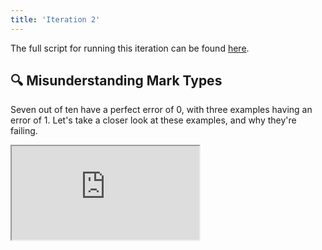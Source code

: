 ```yaml
---
title: 'Iteration 2'
---
```


The full script for running this iteration can be found
[here](https://github.com/unifyai/demos/blob/main/marking_assistant/optimize_agent/iteration_2.py).

## 🔍 Misunderstanding Mark Types

Seven out of ten have a perfect error of 0,
with three examples having an error of 1.
Let's take a closer look at these examples,
and why they're failing.

<div
  style={{
    position: 'relative',
    paddingBottom: '56.25%', // 16:9 ratio
    height: 0,
  }}
>
  <iframe
    style={{
      position: 'absolute',
      top: 0,
      left: 0,
      width: '100%',
      height: '100%',
      border: 'none'
    }}
    src="https://www.youtube.com/embed/R_q22r9UY5I"
    allow="accelerometer; autoplay; clipboard-write; encrypted-media; gyroscope; picture-in-picture"
    allowFullScreen
  />
</div>

Let's dive in and explore each of these failures in more detail,
to see how we can rectify them.


### Example 207

<Accordion title="❓ Question [2 Marks]">
Write these in order, smallest first:

    0.34,    1/3,    3.5%

    ……………………   ……………………   ……………………
</Accordion>

<Accordion title="📝 Student's Answer">
1/3, 0.34, 3.5%
</Accordion>

<Accordion title="☑️ Markscheme">
3.5%, 1/3, 0.34

Part marks and guidance:
- B1 for 1/3 = 0.33… or 33…%
- or B1 for 0.34 = 34%
- or B1 for changing 3.5% to 0.035
- or SC1 for 1/3, 0.34, 3.5%

Accept correct order with equivalent values.
</Accordion>

<Accordion title="✅ Correct Marks [1/2] Rationale">
The candidate's order is 1/3, 0.34, 3.5%. According to the markscheme, this earns SC1 (special case, partially correct ordering) for 1 mark.
</Accordion>

<Accordion title="🤖 Predicted Marks [0/2] Rationale">
The student's ordering is incorrect because smallest first should be 3.5%, 1/3, 0.34, but the student provided 1/3, 0.34, 3.5%.

0
</Accordion>

### Example 261

<Accordion title="❓ Question [5 Marks]">
Peter makes a large amount of pink paint by mixing red and white paint in the ratio 2 : 3.

  • Red paint costs £80 per 10 litres.  
  • White paint costs £5 per 10 litres.  
  • Peter sells his pink paint in 10-litre tins for £60 per tin.

Calculate how much profit he makes for each tin he sells.  
You must show your working.

£ …………………………………………
</Accordion>

<Accordion title="📝 Student's Answer">
Peter needs 4 litres of red paint and 6 litres of white paint for every 10-litre batch (because 2 out of 5 parts is red, 3 out of 5 parts is white).
</Accordion>

<Accordion title="☑️ Markscheme">
25 with correct working (5 marks)

"Correct working" requires evidence of at least M1M1
- M1 for 10 × (2/5) = 4 litres red or for 10 × (3/5) = 6 litres white
- M1 for red costs £8 per litre or for white costs £0.50 per litre
- M1 for cost of one 10-litre can is their 4 × their 8 + their 6 × their 0.5
- M1 for 60 – their 35

Alternative method:
- M1 for 2 : 3 = 20 litres red : 30 litres white
- M1 for 2 × £80 + 3 × £5 = £175
- M1 for (their 175) ÷ 5 = 35
- M1 for 60 – their 35
- M1 for cost of one 10-litre can is their 4 × their 8 + their 6 × their 0.5

If 0 or 1 scored, instead award SC2 for answer 25 with no working or insufficient working
</Accordion>

<Accordion title="✅ Correct Marks [1/5] Rationale">
Awarding 1 mark (M1) for correctly finding that a 10-litre tin contains 4 litres of red and 6 litres of white from the 2:3 ratio. No further steps towards the final profit are shown, so only this 1 mark is earned.
</Accordion>

<Accordion title="🤖 Predicted Marks [0/5] Rationale">
The student's response only states that Peter needs 4 litres of red paint and 6 litres of white paint per 10-litre batch. It does not show any further working or provide the calculation of the cost of the paints or the profit per tin. Therefore, the answer does not meet the full requirements for the calculation and is awarded 0 marks.

0
</Accordion>

### Example 132 (c)

<Accordion title="❓ Question [2 Marks]">
A newspaper headline reads: 'High temperatures make more people buy ice cream!' Does the graph above prove this claim? Give a reason for your decision.
</Accordion>

<Accordion title="📝 Student's Answer">
No. The graph alone does not completely prove the claim, because we cannot be certain this trend always holds true in all situations.
</Accordion>

<Accordion title="☑️ Markscheme">
Answer: No, because there may be other factors involved (2 marks)
Guidance: B1 for 'No', with partial reason.
</Accordion>

<Accordion title="✅ Correct Marks [1/2] Rationale">
The mark scheme gives 2 marks if the student states "No, there may be other factors involved." Here, only a partial reason is given, so 1 mark is awarded for denying that the graph proves the claim but not fully explaining other possible factors.
</Accordion>

<Accordion title="🤖 Predicted Marks [2/2] Rationale">
`No Rationale Given`
</Accordion>


### Thoughts

Overall, it's clear that the agent is unable to properly make sense of the different mark types,
such as `B1`, `SC1`, `M1`, `A1` etc.

This is not surprising,
as we've never explained what these terms mean in the system prompt!

## 🔀 Add Marking Guidelines

Let's add the general marking guidelines to the system prompt,
so the agent knows what all of these mark terms mean,
and also fully understands how to interpret the markscheme for each question.

<div
  style={{
    position: 'relative',
    paddingBottom: '56.25%', // 16:9 ratio
    height: 0,
  }}
>
  <iframe
    style={{
      position: 'absolute',
      top: 0,
      left: 0,
      width: '100%',
      height: '100%',
      border: 'none'
    }}
    src="https://www.youtube.com/embed/WC6ZjOnG1og"
    allow="accelerometer; autoplay; clipboard-write; encrypted-media; gyroscope; picture-in-picture"
    allowFullScreen
  />
</div>

The marking guidelines can be extracted from the beginning of any of the markscheme pdf files,
such as [this one](https://github.com/unifyai/demos/blob/main/marking_assistant/data/parsed/GCSE_(9%E2%80%931)_Mathematics/J560_01_Paper_1_(Foundation_Tier)_Sample_Question_Paper/markscheme.pdf).

Let's store this in a seperate variable,
which will make it easier for us to parameterize the inclusion of the guidelines in future experiment iterations.

```text [expandable]
general_guidelines = """----

1.
M marks are for using a correct method and are not lost for purely numerical errors.
A marks are for an accurate answer and depend on preceding M (method) marks. Therefore M0 A1 cannot be awarded.
B marks are independent of M (method) marks and are for a correct final answer, a partially correct answer, or a correct intermediate stage.
SC marks are for special cases that are worthy of some credit.

2.
Unless the answer and marks columns of the mark scheme specify M and A marks etc, or the mark scheme is 'banded', then if the correct answer is clearly given and is not from wrong working full marks should be awarded.

Do not award the marks if the answer was obtained from an incorrect method, i.e. incorrect working is seen and the correct answer clearly follows from it.

3.
Where follow through (FT) is indicated in the mark scheme, marks can be awarded where the candidate's work follows correctly from a previous answer whether or not it was correct.

Figures or expressions that are being followed through are sometimes encompassed by single quotation marks after the word their for clarity, e.g. FT 180 × (their '37' + 16), or FT 300 – (their '52 + 72'). Answers to part questions which are being followed through are indicated by e.g. FT 3 × their (a).

For questions with FT available you must ensure that you refer back to the relevant previous answer. You may find it easier to mark these questions candidate by candidate rather than question by question.

4.
Where dependent (dep) marks are indicated in the mark scheme, you must check that the candidate has met all the criteria specified for the mark to be awarded.

5.
The following abbreviations are commonly found in GCSE Mathematics mark schemes.
- **figs 237**, for example, means any answer with only these digits. You should ignore leading or trailing zeros and any decimal point e.g. 237000, 2.37, 2.370, 0.00237 would be acceptable but 23070 or 2374 would not.
- **isw** means **ignore subsequent working** after correct answer obtained and applies as a default.
- **nfww** means not from wrong working.
- **oe** means **or equivalent**.
- **rot** means **rounded or truncated**.
- **seen** means that you should award the mark if that number/expression is seen anywhere in the answer space, including the answer line, even if it is not in the method leading to the final answer
- **soi** means seen or implied.

6.
In questions with no final answer line, make no deductions for wrong work after an acceptable answer (ie **isw**) unless the mark scheme says otherwise, indicated by the instruction 'mark final answer'.

7.
In questions with a final answer line following working space:

(i)If the correct answer is seen in the body of working and the answer given on the answer line is a clear transcription error allow full marks unless the mark scheme says 'mark final answer'. Place the annotation ✓ next to the correct answer.

(ii)If the correct answer is seen in the body of working but the answer line is blank, allow full marks. Place the annotation ✓ next to the correct answer.

(iii)If the correct answer is seen in the body of working but a completely different answer is seen on the answer line, then accuracy marks for the answer are lost. Method marks could still be awarded. Use the M0, M1, M2 annotations as appropriate and place the annotation  next to the wrong answer.

8.
In questions with a final answer line:

(i)If one answer is provided on the answer line, mark the method that leads to that answer.

(ii)If more than one answer is provided on the answer line and there is a single method provided, award method marks only.

(iii)If more than one answer is provided on the answer line and there is more than one method provided, award zero marks for the question unless the candidate has clearly indicated which method is to be marked.

9.
In questions with no final answer line:

(i)If a single response is provided, mark as usual.

(ii)If more than one response is provided, award zero marks for the question unless the candidate has clearly indicated which response is to be marked.

10.
When the data of a question is consistently misread in such a way as not to alter the nature or difficulty of the question, please follow the candidate's work and allow follow through for **A** and **B** marks. Deduct 1 mark from any **A** or **B** marks earned and record this by using the MR annotation. **M** marks are not deducted for misreads.

11.
Unless the question asks for an answer to a specific degree of accuracy, always mark at the greatest number of significant figures even if this is rounded or truncated on the answer line. For example, an answer in the mark scheme is 15 75, which is seen in the working. The candidate then rounds or truncates this to 15.8, 15 or 16 on the answer line. Allow full marks for the 15.75.

12.
Ranges of answers given in the mark scheme are always inclusive.

13.
For methods not provided for in the mark scheme give as far as possible equivalent marks for equivalent work.

14.
Anything in the mark scheme which is in square brackets [...] is not required for the mark to be earned, but if present it must be correct.

----"""
```

Let's also update the system message to include a placeholder for these general guidelines,
and let's also reword other parts of the system message to make it clear which parts are *for the question*,
and which parts are general guidelines.

```{4-6,8,13,18}
system_message = """
Your task is to award a suitable number of marks for a student's answer to a question, from 0 up to a maximum of {available_marks_total} marks.

The general marking guidelines (relevant for all questions) are as follows:

{general_guidelines}

The question you need to mark is:

{question}


The markscheme for this specific question is:

{markscheme}


The student's answer to this question (which you need to mark) is:

{answer}


As the very final part of your response, simply provide the number of marks on a *new line*, without any additional formatting. For example:

3
"""
```

Let's then update the system message to include the guidelines by default.

```python
system_message = system_message.replace(
    "{general_guidelines}", general_guidelines
)
```

## 🧪 Rreun Tests

```python {1}
with unify.Experiment("add_marking_guidelines", overwrite=True), unify.Params(
    system_message=system_message,
    dataset="TestSet10",
    source=unify.get_source()
):
    unify.map(
        evaluate,
        [
             dict(**d.entries, _system_message=system_message)
             for d in test_set_10
        ],
        name="Evals"
    )
```

The mean error has gone down from `0.3` to `0.2`.
Let's explore the remaining errors in the next iteration 🔁
